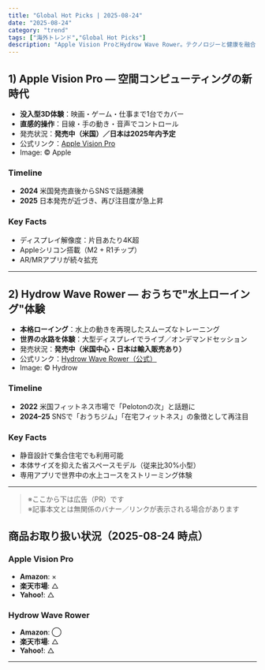 ```yaml
---
title: "Global Hot Picks | 2025-08-24"
date: "2025-08-24"
category: "trend"
tags: ["海外トレンド","Global Hot Picks"]
description: "Apple Vision ProとHydrow Wave Rower。テクノロジーと健康を融合させた注目の2選を紹介。"
---
```


## 1) Apple Vision Pro — 空間コンピューティングの新時代
- **没入型3D体験**：映画・ゲーム・仕事まで1台でカバー  
- **直感的操作**：目線・手の動き・音声でコントロール  
- 発売状況：**発売中（米国）／日本は2025年内予定**  
- 公式リンク：[Apple Vision Pro](https://www.apple.com/apple-vision-pro/)  
- Image: © Apple  

### Timeline
- **2024** 米国発売直後からSNSで話題沸騰  
- **2025** 日本発売が近づき、再び注目度が急上昇  

### Key Facts
- ディスプレイ解像度：片目あたり4K超  
- Appleシリコン搭載（M2 + R1チップ）  
- AR/MRアプリが続々拡充  

---

## 2) Hydrow Wave Rower — おうちで"水上ローイング"体験
- **本格ローイング**：水上の動きを再現したスムーズなトレーニング  
- **世界の水路を体験**：大型ディスプレイでライブ／オンデマンドセッション  
- 発売状況：**発売中（米国中心・日本は輸入販売あり）**  
- 公式リンク：[Hydrow Wave Rower（公式）](https://hydrow.com/products/rowers/hydrow-wave/)  
- Image: © Hydrow  

### Timeline
- **2022** 米国フィットネス市場で「Pelotonの次」と話題に  
- **2024–25** SNSで「おうちジム」「在宅フィットネス」の象徴として再注目  

### Key Facts
- 静音設計で集合住宅でも利用可能  
- 本体サイズを抑えた省スペースモデル（従来比30%小型）  
- 専用アプリで世界中の水上コースをストリーミング体験  

---

> ※ここから下は広告（PR）です  
> ※記事本文とは無関係のバナー／リンクが表示される場合があります  

## 商品お取り扱い状況（2025-08-24 時点）

### Apple Vision Pro
- **Amazon**: ×  
- **楽天市場**: △  
- **Yahoo!**: △  

### Hydrow Wave Rower
- **Amazon**: ◯  
- **楽天市場**: △  
- **Yahoo!**: △  

---
